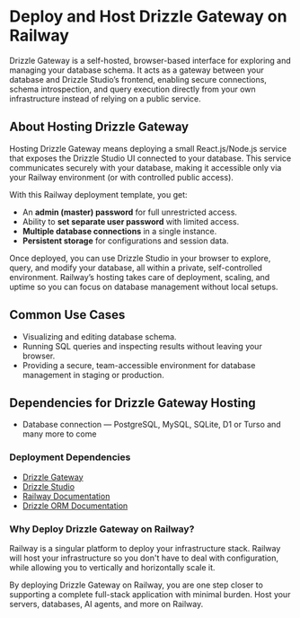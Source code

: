 # Deploy and Host Drizzle Gateway on Railway

Drizzle Gateway is a self-hosted, browser-based interface for exploring and managing your database schema.
It acts as a gateway between your database and Drizzle Studio’s frontend, enabling secure connections, schema introspection, and query execution directly from your own infrastructure instead of relying on a public service.

## About Hosting Drizzle Gateway

Hosting Drizzle Gateway means deploying a small React.js/Node.js service that exposes the Drizzle Studio UI connected to your database.
This service communicates securely with your database, making it accessible only via your Railway environment (or with controlled public access).

With this Railway deployment template, you get:

- An **admin (master) password** for full unrestricted access.
- Ability to **set separate user password** with limited access.
- **Multiple database connections** in a single instance.
- **Persistent storage** for configurations and session data.

Once deployed, you can use Drizzle Studio in your browser to explore, query, and modify your database, all within a private, self-controlled environment.
Railway’s hosting takes care of deployment, scaling, and uptime so you can focus on database management without local setups.

## Common Use Cases

- Visualizing and editing database schema.
- Running SQL queries and inspecting results without leaving your browser.
- Providing a secure, team-accessible environment for database management in staging or production.

## Dependencies for Drizzle Gateway Hosting

- Database connection — PostgreSQL, MySQL, SQLite, D1 or Turso and many more to come

### Deployment Dependencies

- [Drizzle Gateway](https://gateway.drizzle.team)
- [Drizzle Studio](https://orm.drizzle.team/drizzle-studio/overview)
- [Railway Documentation](https://docs.railway.app?referralCode=eobqmj&utm_medium=integration&utm_source=template&utm_campaign=drizzle-studio-gateway)
- [Drizzle ORM Documentation](https://orm.drizzle.team)

### Why Deploy Drizzle Gateway on Railway?

Railway is a singular platform to deploy your infrastructure stack. Railway will host your infrastructure so you don't have to deal with configuration, while allowing you to vertically and horizontally scale it.

By deploying Drizzle Gateway on Railway, you are one step closer to supporting a complete full-stack application with minimal burden. Host your servers, databases, AI agents, and more on Railway.
